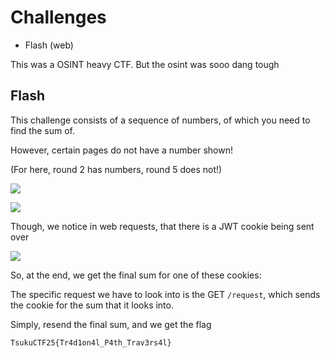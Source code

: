 
# Challenges
- <Link href="#flash">Flash (web)</Link>

This was a OSINT heavy CTF. But the osint was sooo dang tough

<h2 id="flash">Flash</h2>
This challenge consists of a sequence of numbers, of which you need to find the sum of.

However, certain pages do not have a number shown!

(For here, round 2 has numbers, round 5 does not!)

![](/ctfs/tsukuctf2025/flash1.webp)

![](/ctfs/tsukuctf2025/flash2.webp)

Though, we notice in web requests, that there is a JWT cookie being sent over

![](/ctfs/tsukuctf2025/flash3.webp)

So, at the end, we get the final sum for one of these cookies:

The specific request we have to look into is the GET `/request`, which sends the cookie for the sum that it looks into.

Simply, resend the final sum, and we get the flag

`TsukuCTF25{Tr4d1on4l_P4th_Trav3rs4l}`
